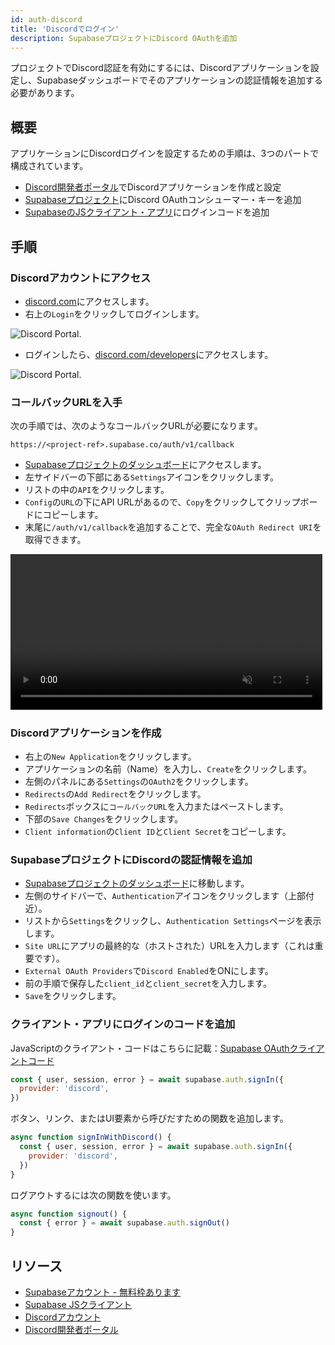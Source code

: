 ```yaml
---
id: auth-discord
title: 'Discordでログイン'
description: SupabaseプロジェクトにDiscord OAuthを追加
---
```



プロジェクトでDiscord認証を有効にするには、Discordアプリケーションを設定し、Supabaseダッシュボードでそのアプリケーションの認証情報を追加する必要があります。

## 概要

アプリケーションにDiscordログインを設定するための手順は、3つのパートで構成されています。

- [Discord開発者ポータル](https://discord.com/developers)でDiscordアプリケーションを作成と設定
- [Supabaseプロジェクト](https://app.supabase.io)にDiscord OAuthコンシューマー・キーを追加
- [SupabaseのJSクライアント・アプリ](https://github.com/supabase/supabase-js)にログインコードを追加

## 手順

### Discordアカウントにアクセス

- [discord.com](https://discord.com/)にアクセスします。
- 右上の`Login`をクリックしてログインします。

![Discord Portal.](/img/guides/discord-portal.png)

- ログインしたら、[discord.com/developers](https://discord.com/developers)にアクセスします。

![Discord Portal.](/img/guides/discord-developer-portal.png)

### コールバックURLを入手

次の手順では、次のようなコールバックURLが必要になります。

`https://<project-ref>.supabase.co/auth/v1/callback`

- [Supabaseプロジェクトのダッシュボード](https://app.supabase.io)にアクセスします。
- 左サイドバーの下部にある`Settings`アイコンをクリックします。
- リストの中の`API`をクリックします。
- `Config`の`URL`の下にAPI URLがあるので、`Copy`をクリックしてクリップボードにコピーします。
- 末尾に`/auth/v1/callback`を追加することで、完全な`OAuth Redirect URI`を取得できます。

<video width="99%" muted playsInline controls="true">
  <source src="/docs/videos/api/api-url-and-key.mp4" type="video/mp4" muted playsInline />
</video>

### Discordアプリケーションを作成

- 右上の`New Application`をクリックします。
- アプリケーションの名前（Name）を入力し、`Create`をクリックします。
- 左側のパネルにある`Settings`の`OAuth2`をクリックします。
- `Redirects`の`Add Redirect`をクリックします。
- `Redirects`ボックスに`コールバックURL`を入力またはペーストします。
- 下部の`Save Changes`をクリックします。
- `Client information`の`Client ID`と`Client Secret`をコピーします。

### SupabaseプロジェクトにDiscordの認証情報を追加

- [Supabaseプロジェクトのダッシュボード](https://app.supabase.io)に移動します。
- 左側のサイドバーで、`Authentication`アイコンをクリックします（上部付近）。
- リストから`Settings`をクリックし、`Authentication Settings`ページを表示します。
- `Site URL`にアプリの最終的な（ホストされた）URLを入力します（これは重要です）。
- `External OAuth Providers`で`Discord Enabled`をONにします。
- 前の手順で保存した`client_id`と`client_secret`を入力します。
- `Save`をクリックします。

### クライアント・アプリにログインのコードを追加

JavaScriptのクライアント・コードはこちらに記載：[Supabase OAuthクライアントコード](/docs/reference/javascript/auth-signin#sign-in-using-third-party-providers)

```js
const { user, session, error } = await supabase.auth.signIn({
  provider: 'discord',
})
```

ボタン、リンク、またはUI要素から呼びだすための関数を追加します。

```js
async function signInWithDiscord() {
  const { user, session, error } = await supabase.auth.signIn({
    provider: 'discord',
  })
}
```

ログアウトするには次の関数を使います。

```js
async function signout() {
  const { error } = await supabase.auth.signOut()
}
```

## リソース

- [Supabaseアカウント - 無料枠あります](https://supabase.com)
- [Supabase JSクライアント](https://github.com/supabase/supabase-js)
- [Discordアカウント](https://discord.com)
- [Discord開発者ポータル](https://discord.com/developers)
